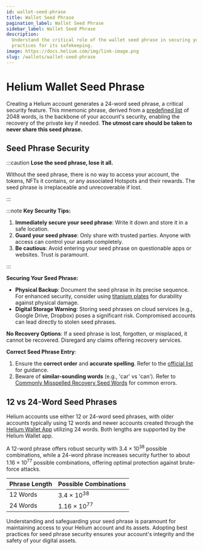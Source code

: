 ```yaml
---
id: wallet-seed-phrase
title: Wallet Seed Phrase
pagination_label: Wallet Seed Phrase
sidebar_label: Wallet Seed Phrase
description:
  Understand the critical role of the wallet seed phrase in securing your Helium account and best
  practices for its safekeeping.
image: https://docs.helium.com/img/link-image.png
slug: /wallets/wallet-seed-phrase
---
```



# Helium Wallet Seed Phrase

Creating a Helium account generates a 24-word seed phrase, a critical security feature. This
mnemonic phrase, derived from a
[predefined list](https://github.com/bitcoin/bips/blob/master/bip-0039/english.txt) of 2048 words,
is the backbone of your account's security, enabling the recovery of the private key if needed.
**The utmost care should be taken to never share this seed phrase.**

## Seed Phrase Security

:::caution **Lose the seed phrase, lose it all.**

Without the seed phrase, there is no way to access your account, the tokens, NFTs it contains, or
any associated Hotspots and their rewards. The seed phrase is irreplaceable and unrecoverable if
lost.

:::

:::note **Key Security Tips:**

1. **Immediately secure your seed phrase**: Write it down and store it in a safe location.
2. **Guard your seed phrase**: Only share with trusted parties. Anyone with access can control your
   assets completely.
3. **Be cautious**: Avoid entering your seed phrase on questionable apps or websites. Trust is
   paramount.

:::

**Securing Your Seed Phrase:**

- **Physical Backup**: Document the seed phrase in its precise sequence. For enhanced security,
  consider using [titanium plates](https://www.amazon.com/s?k=titanium+seed+phrase+plate) for
  durability against physical damage.
- **Digital Storage Warning**: Storing seed phrases on cloud services (e.g., Google Drive, Dropbox)
  poses a significant risk. Compromised accounts can lead directly to stolen seed phrases.

**No Recovery Options**: If a seed phrase is lost, forgotten, or misplaced, it cannot be recovered.
Disregard any claims offering recovery services.

**Correct Seed Phrase Entry**:

1. Ensure the **correct order** and **accurate spelling**. Refer to the
   [official list](https://github.com/bitcoin/bips/blob/master/bip-0039/english.txt) for guidance.
2. Beware of **similar-sounding words** (e.g., 'car' vs 'can'). Refer to
   [Commonly Misspelled Recovery Seed Words](https://trezor.io/support/a/commonly-misspelled-recovery-seed-words)
   for common errors.

## 12 vs 24-Word Seed Phrases

Helium accounts use either 12 or 24-word seed phrases, with older accounts typically using 12 words
and newer accounts created through the [Helium Wallet App](/wallets/helium-wallet-app) utilizing 24
words. Both lengths are supported by the Helium Wallet app.

A 12-word phrase offers robust security with 3.4 × 10<sup>38</sup> possible combinations, while a
24-word phrase increases security further to about 1.16 × 10<sup>77</sup> possible combinations,
offering optimal protection against brute-force attacks.

| Phrase Length | Possible Combinations  |
| :------------ | :--------------------- |
| 12 Words      | 3.4 × 10<sup>38</sup>  |
| 24 Words      | 1.16 × 10<sup>77</sup> |

Understanding and safeguarding your seed phrase is paramount for maintaining access to your Helium
account and its assets. Adopting best practices for seed phrase security ensures your account's
integrity and the safety of your digital assets.
